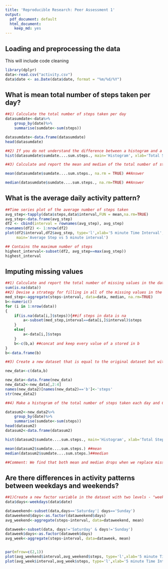 ---
title: 'Reproducible Research: Peer Assessment 1'
output:
  pdf_document: default
  html_document:
    keep_md: yes
---


## Loading and preprocessing the data
This will include code cleaning
```{r, echo=TRUE}
library(dplyr)
data<-read.csv("activity.csv")
data$date <- as.Date(data$date, format = "%m/%d/%Y")

```


## What is mean total number of steps taken per day?
```{r,echo=TRUE}
##1) Calculate the total number of steps taken per day
datasumdate<-data%>%
    group_by(date)%>%
    summarise(sumdate<-sum(steps))

datasumdate<-data.frame(datasumdate)
head(datasumdate)

##2) If you do not understand the difference between a histogram and a barplot, research the difference between them. Make a histogram of the total number of steps taken each day
hist(datasumdate$sumdate....sum.steps., main='Histogram', xlab='Total Steps')

##3) Calculate and report the mean and median of the total number of steps taken per day

mean(datasumdate$sumdate....sum.steps., na.rm = TRUE) ##Answer

median(datasumdate$sumdate....sum.steps., na.rm=TRUE) ##Answer

```


## What is the average daily activity pattern?
```{r,echo=TRUE}
##Time series plot of the average number of steps taken
avg_step<-tapply(data$steps,data$interval,FUN = mean,na.rm=TRUE)
avg_step<-data.frame(avg_step)
df2 <- cbind(interval = rownames(avg_step), avg_step)
rownames(df2) <- 1:nrow(df2)
plot(df2$interval,df2$avg_step, type='l',xlab='5 minute Time Interval',ylab='Average Step', col='red',
     main='Average Step vs 5 minute interval')

## Contains the maximum number of steps
highest_interval<-subset(df2, avg_step==max(avg_step))
highest_interval

```


## Imputing missing values
```{r,echo=TRUE}
##1) Calculate and report the total number of missing values in the dataset.
sum(is.na(data))
##2) Devise a strategy for filling in all of the missing values in the dataset. I chose the median for 5 minute interval.
med_step<-aggregate(steps~interval, data=data, median, na.rm=TRUE)
b<-numeric()
for (i in 1:nrow(data))
{
    if(is.na(data[i,]$steps)){##if steps in data is na
        a<-subset(med_step,interval==data[i,]$interval)$steps
    }
    else{
        a<-data[i,]$steps
    }
    b<-c(b,a) ##concat and keep every value of a stored in b
}
b<-data.frame(b)

##3) Create a new dataset that is equal to the original dataset but with the missing data filled in.

new_data<-c(data,b)

new_data<-data.frame(new_data)
new_data2<-new_data[,2:4]
names(new_data2)[names(new_data2)=='b']<-'steps'
str(new_data2)

##4) Make a histogram of the total number of steps taken each day and Calculate and report the mean and median total number of steps taken per day. Do these values differ from the estimates from the first part of the assignment? What is the impact of imputing missing data on the estimates of the total daily number of steps?

datasum2<-new_data2%>%
    group_by(date)%>%
    summarise(sumdate<-sum(steps))
head(datasum2)
datasum2<-data.frame(datasum2)

hist(datasum2$sumdate....sum.steps., main='Histogram', xlab='Total Steps')

mean(datasum2$sumdate....sum.steps.) ##mean
median(datasum2$sumdate....sum.steps.)##median

##Comment: We find that both mean and median drops when we replace missing values in steps with the median of each day.

```


## Are there differences in activity patterns between weekdays and weekends?
```{r,echo=TRUE}
##1)Create a new factor variable in the dataset with two levels - "weekday" and "weekend" indicating whether a given date is a weekday or weekend day.
data$days<-weekdays(data$date)

dataweekend<-subset(data,days=='Saturday'| days=='Sunday')
dataweekend$days<-as.factor(dataweekend$days)
avg_weekend<-aggregate(steps~interval, data=dataweekend, mean)

dataweek<-subset(data, days!='Saturday' & days!='Sunday')
dataweek$days<-as.factor(dataweek$days)
avg_week<-aggregate(steps~interval, data=dataweek, mean)


par(mfrow=c(2,1))
plot(avg_weekend$interval,avg_weekend$steps, type='l',xlab='5 minute Time Interval',ylab='Weekend Average Step', main='Weekend')
plot(avg_week$interval,avg_week$steps, type='l',xlab='5 minute Time Interval',ylab='Weekday Average Step', main='Weekday')

```

